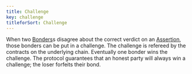 ```yaml
---
title: Challenge
key: challenge
titleforSort: Challenge
---
```


When two [Bonders](/intro/glossary#bonder)s disagree about the correct verdict on an [Assertion](/intro/glossary#assertion), those bonders can be put in a challenge. The challenge is refereed by the contracts on the underlying chain. Eventually one bonder wins the challenge. The protocol guarantees that an honest party will always win a challenge; the loser forfeits their bond.
